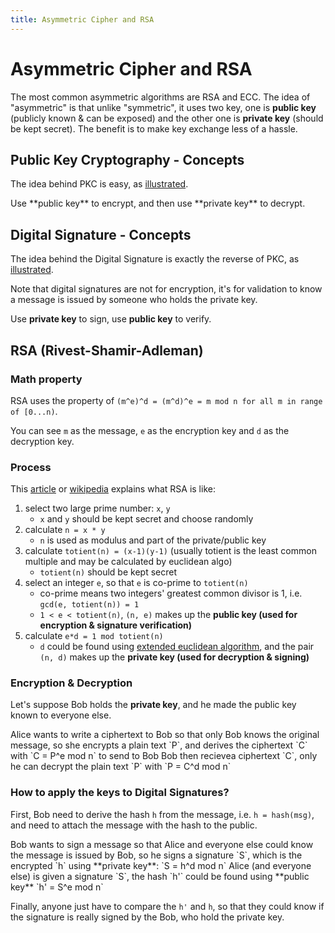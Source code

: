 ```yaml
---
title: Asymmetric Cipher and RSA
---
```



# Asymmetric Cipher and RSA

The most common asymmetric algorithms are RSA and ECC. The idea of "asymmetric"
is that unlike "symmetric", it uses two key, one is **public key** (publicly
known & can be exposed) and the other one is **private key** (should be kept
secret). The benefit is to make key exchange less of a hassle.

## Public Key Cryptography - Concepts

The idea behind PKC is easy, as
[illustrated](https://cryptobook.nakov.com/encryption-symmetric-and-asymmetric#public-key-encryption-decryption).

<Callout>
  Use **public key** to encrypt, and then use **private key** to decrypt.
</Callout>

## Digital Signature - Concepts

The idea behind the Digital Signature is exactly the reverse of PKC, as
[illustrated](https://cryptobook.nakov.com/encryption-symmetric-and-asymmetric#signatures-asymmetric-signing-verification).

Note that digital signatures are not for encryption, it's for validation to know
a message is issued by someone who holds the private key.

<Callout>Use **private key** to sign, use **public key** to verify.</Callout>

## RSA (Rivest-Shamir-Adleman)

### Math property

RSA uses the property of
`(m^e)^d = (m^d)^e = m mod n for all m in range of [0...n)`.

You can see `m` as the message, `e` as the encryption key and `d` as the
decryption key.

### Process

This [article](https://www.educative.io/answers/what-is-the-rsa-algorithm) or
[wikipedia](<https://en.wikipedia.org/wiki/RSA_(cryptosystem)#Key_generation>)
explains what RSA is like:

1. select two large prime number: `x`, `y`
   - `x` and `y` should be kept secret and choose randomly
2. calculate `n = x * y`
   - `n` is used as modulus and part of the private/public key
3. calculate `totient(n) = (x-1)(y-1)` (usually totient is the least common
   multiple and may be calculated by euclidean algo)
   - `totient(n)` should be kept secret
4. select an integer `e`, so that `e` is co-prime to `totient(n)`
   - co-prime means two integers' greatest common divisor is 1, i.e.
     `gcd(e, totient(n)) = 1`
   - `1 < e < totient(n)`, `(n, e)` makes up the **public key (used for
     encryption & signature verification)**
5. calculate `e*d = 1 mod totient(n)`
   - `d` could be found using
     [extended euclidean algorithm](https://en.wikipedia.org/wiki/Extended_Euclidean_algorithm),
     and the pair `(n, d)` makes up the **private key (used for decryption &
     signing)**

### Encryption & Decryption

Let's suppose Bob holds the **private key**, and he made the public key known to
everyone else.

<Callout>
  Alice wants to write a ciphertext to Bob so that only Bob knows the original
  message, so she encrypts a plain text `P`, and derives the ciphertext `C` with
  `C = P^e mod n` to send to Bob
</Callout>
<Callout>
  Bob then recievea ciphertext `C`, only he can decrypt the plain text `P` with
  `P = C^d mod n`
</Callout>

### How to apply the keys to Digital Signatures?

First, Bob need to derive the hash `h` from the message, i.e. `h = hash(msg)`,
and need to attach the message with the hash to the public.

<Callout>
  Bob wants to sign a message so that Alice and everyone else could know the
  message is issued by Bob, so he signs a signature `S`, which is the encrypted
  `h` using **private key**: `S = h^d mod n`
</Callout>
<Callout>
  Alice (and everyone else) is given a signature `S`, the hash `h'` could be
  found using **public key** `h' = S^e mod n`
</Callout>

Finally, anyone just have to compare the `h'` and `h`, so that they could know
if the signature is really signed by the Bob, who hold the private key.
